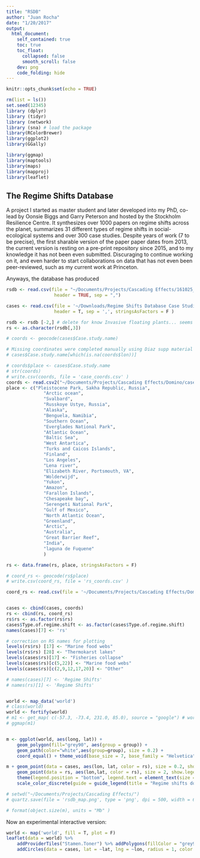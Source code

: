 ```yaml
---
title: "RSDB"
author: "Juan Rocha"
date: "1/20/2017"
output: 
  html_document:
    self_contained: true
    toc: true
    toc_float:
      collapsed: false
      smooth_scroll: false
    dev: png
    code_folding: hide
---
```


```r
knitr::opts_chunk$set(echo = TRUE)

rm(list = ls())
set.seed(12345)
library (dplyr)
library (tidyr)
library (network)
library (sna) # load the package
library(RColorBrewer)
library(ggplot2)
library(GGally)

library(ggmap)
library(maptools)
library(maps)
library(mapproj)
library(leaflet)
```
## The Regime Shifts Database

A project I started as master student and later developed into my PhD, co-lead by Oonsie Biggs and Garry Peterson and hosted by the Stockholm Resilience Centre. It synthesizes over 1000 papers on regime shifts across the planet, summarizes 31 different types of regime shifts in social-ecological systems and over 300 case studies. Despite years of work (7 to be precise), the first sharable version of the paper paper dates from 2013, the current version is resting on a pre-print repository since 2015, and to my knowledge it has not been even submitted. Discuraging to continue working on it, and even harder to start collaborations on data that has not even been peer-reviewed, such as my current work at Princeton.

Anyways, the database has produced


```r

rsdb <- read.csv(file = "~/Documents/Projects/Cascading Effects/161025_RegimeShiftsDatabase.CSV",
                  header = TRUE, sep = ",")

cases <- read.csv(file = '~/Downloads/Regime Shifts Database Case Studies_170120.CSV',
                  header = T, sep = ',', stringsAsFactors = F )

rsdb <- rsdb [-2,] # delete for know Invasive floating plants... seems to be duplicated.
rs <- as.character(rsdb[,3])

# coords <- geocode(cases$Case.study.name)

# Missing coordinates were completed manually using Diaz supp material and GoogleEarth.
# cases$Case.study.name[which(is.na(coords$lon))]

# coords$place <- cases$Case.study.name
# str(coords)
# write.csv(coords, file = 'case_coords.csv' )
coords <- read.csv2("~/Documents/Projects/Cascading Effects/Domino/case_coords.csv", dec = '.')
place <- c("Pleistocene Park, Sakha Republic, Russia",
              "Arctic ocean",
              "Svalbard",
              "Russkoye Ustye, Russia",
              "Alaska",
              "Benguela, Namibia",
              "Southern Ocean",
              "Everglades National Park",
              "Atlantic Ocean",
              "Baltic Sea",
              "West Antartica",
              "Turks and Caicos Islands",
              "Finland",
              "Los Angeles",
              "Lena river",
              "Elizabeth River, Portsmouth, VA",
              "Wolderwijd",
              "Yukon",
              "Amazon",
              "Farallon Islands",
              "Chesapeake bay",
              "Serengeti National Park",
              "Gulf of Mexico",
              "North Atlantic Ocean",
              "Greenland",
              "Arctic",
              "Australia",
              "Great Barrier Reef",
              "India",
              "laguna de Fuquene"
              )

rs <- data.frame(rs, place, stringsAsFactors = F)

# coord_rs <- geocode(rs$place)
# write.csv(coord_rs, file = 'rs_coords.csv' )

coord_rs <- read.csv(file = '~/Documents/Projects/Cascading Effects/Domino/rs_coords.csv', dec = '.')


cases <- cbind(cases, coords)
rs <- cbind(rs, coord_rs)
rs$rs <- as.factor(rs$rs)
cases$Type.of.regime.shift <- as.factor(cases$Type.of.regime.shift)
names(cases)[7] <- 'rs'

# correction on RS names for plotting
levels(rs$rs) [17] <- "Marine food webs"
levels(rs$rs) [28] <- "Thermokarst lakes"
levels(cases$rs)[17] <- "Fisheries collapse"
levels(cases$rs)[c(5,22)] <- "Marine food webs"
levels(cases$rs)[c(2,9,12,17,20)] <- "Other"

# names(cases)[7] <- 'Regime Shifts'
# names(rs)[1] <- 'Regime Shifts'


world <- map_data('world')
# class(world)
world <- fortify(world)
# m1 <- get_map( c(-57.3, -73.4, 231.0, 85.0), source = "google") # world not supported
# ggmap(m1)


m <- ggplot(world, aes(long, lat)) +
    geom_polygon(fill="grey90", aes(group = group)) +
    geom_path(color="white",aes(group=group), size = 0.2) +
    coord_equal() + theme_void(base_size = 7, base_family = "Helvetica")

m + geom_point(data = cases, aes(lon, lat, color = rs), size = 0.2, show.legend = F) +
    geom_point(data = rs, aes(lon,lat, color = rs), size = 2, show.legend = T ) +
    theme(legend.position = "bottom", legend.text = element_text(size = 4)) +
    scale_color_discrete(guide = guide_legend(title = "Regime shifts documented on the regime shifts database \n Source: www.regimeshifts.org", title.position = 'top', title.hjust = 0.5) )

# setwd("~/Documents/Projects/Cascading Effects/")
# quartz.save(file = 'rsdb_map.png', type = 'png', dpi = 500, width = 6, height = 6, bg = 'white', pointsize = 5)

# format(object.size(m), units = "Mb" )

```

Now an experimental interactive version:

```r
world <- map('world', fill = T, plot = F)
leaflet(data = world) %>%
    addProviderTiles("Stamen.Toner") %>% addPolygons(fillColor = "grey90", stroke = F) %>%
    addCircles(data = cases, lat = ~lat, lng = ~lon, radius = 1, color = "white")

```

